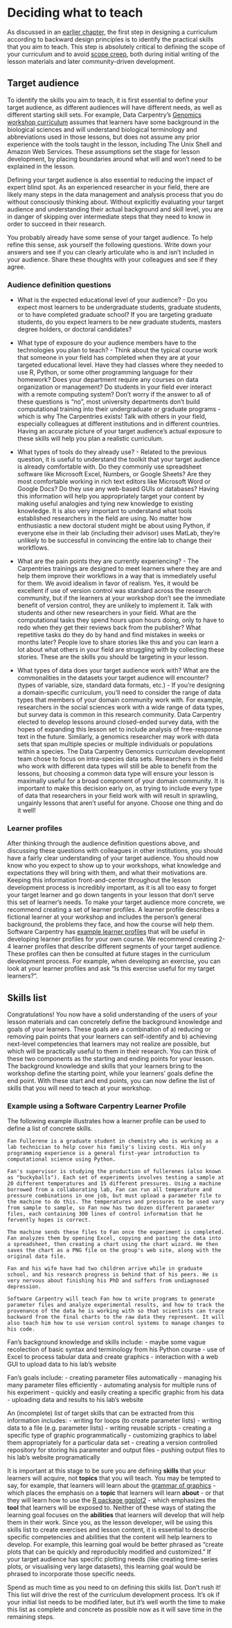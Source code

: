 # Deciding what to teach

As discussed in an [earlier chapter](https://carpentries.github.io/curriculum-development/conceptual-elements.html#backward-design), the first step in designing a curriculum according to backward design principles is to 
identify the practical skills that you aim to teach. This step is absolutely critical to defining the scope of 
your curriculum and to avoid [scope creep](https://en.wikipedia.org/wiki/Scope_creep), both during initial writing of the lesson materials and later
community-driven development. 

## Target audience

To identify the skills you aim to teach, it is first essential to define your 
target audience, as different audiences will have different needs, as well as different starting skill sets. For
example, Data Carpentry's [Genomics workshop curriculum](https://datacarpentry.org/genomics-workshop/) assumes
that learners have some background in the biological sciences and will understand biological terminology and 
abbreviations used in those lessons, but does not assume any prior experience with the tools taught in the lesson,
including The Unix Shell and Amazon Web Services. These assumptions set the stage for lesson development, by 
placing boundaries around what will and won't need to be explained in the lesson.

Defining your target audience is also essential to reducing the impact of expert
blind spot. As an experienced researcher in your field, there are likely many steps in the data 
management and analysis process that you do without consciously thinking about. Without 
explicitly evaluating your target audience and understanding their actual background
and skill level, you are in danger of skipping over intermediate steps that they 
need to know in order to succeed in their research. 

You probably already have some sense of your target audience. To help refine this sense, ask yourself the 
following questions. Write down your answers and see if you can clearly articulate who is and isn't included
in your audience. Share these thoughts with your colleagues and see if they agree. 

### Audience definition questions
* What is the expected educational level of your audience? - Do you expect most learners to be undergraduate 
students, graduate students, or to have completed graduate school? If you are targeting graduate students, 
do you expect learners to be new graduate students, masters degree holders, or doctoral candidates?

* What type of exposure do your audience members have to the technologies you plan to teach? - Think about the
typical course work that someone in your field has completed when they are at your targeted educational level. 
Have they had classes where they needed to use R, Python, or some other programming language for their homework?
Does your department require any courses on data organization or management? Do students in your field 
ever interact with a remote computing system? Don't worry if the answer to all of these questions is "no", 
most university departments don't build computational training into their undergraduate or graduate programs - 
which is why The Carpentries exists! Talk with others in your field, especially colleagues at different
institutions and in different countries. Having an accurate picture of your target audience's actual exposure 
to these skills will help you plan a realistic curriculum.

* What types of tools do they already use? - Related to the previous question, it is useful to understand 
the toolkit that your target audience is already comfortable with. Do they commonly use spreadsheet software 
like Microsoft Excel, Numbers, or Google Sheets? Are they most comfortable working in rich text editors like 
Microsoft Word or Google Docs? Do they use any web-based GUIs or databases? Having this information will help you
appropriately target your content by making useful analogies and tying new knowledge to existing knowledge. It
is also very important to understand what tools established researchers in the field are using. No matter how
enthusiastic a new doctoral student might be about using Python, if everyone else in their lab (including
their advisor) uses MatLab, they're unlikely to be successful in convincing the entire lab to change their
workflows.

* What are the pain points they are currently experiencing? - The Carpentries trainings are designed to 
meet learners where they are and help them improve their workflows in a way that is immediately useful for them.
We avoid idealism in favor of realism. Yes, it would be excellent if use of version control was standard 
across the research community, but if the learners at your workshop don't see the immediate benefit of version 
control, they are unlikely to implement it. Talk with students and other new researchers in your field. What are
the computational tasks they spend hours upon hours doing, only to have to redo when they get their reviews 
back from the publisher? What repetitive tasks do they do by hand and find mistakes in weeks or months later? 
People love to share stories like this and you can learn a lot about what others in your field are struggling with
by collecting these stories. These are the skills you should be targeting in your lesson. 

* What types of data does your target audience work with? What are the commonalities in the datasets your target audience will encounter? (types of variable, size, standard data formats, etc.) - If you're designing
a domain-specific curriculum, you'll need to consider the range of data types that members of your domain 
community work with. For example, researchers in the social sciences work with a wide range of data types, but
survey data is common in this research community. Data Carpentry elected to develop lessons around closed-ended
survey data, with the hopes of expanding this lesson set to include analysis of free-response text in the future. 
Similarly, a genomics researcher may work with data sets that span multiple species or multiple individuals or 
populations within a species. The Data Carpentry Genomics curriculum development team chose to focus on 
intra-species data sets. Researchers in the field who work with different data types will still be able to 
benefit from the lessons, but choosing a common data type will ensure your lesson is maximally useful for a broad
component of your domain community. It is important to make this decision early on, as trying to include every 
type of data that researchers in your field work with will result in sprawling, ungainly lessons that aren't 
useful for anyone. Choose one thing and do it well!

### Learner profiles

After thinking through the audience definition questions above, and discussing these questions with colleagues
in other institutions, you should have a fairly clear understanding of your target audience. You should now
know who you expect to show up to your workshops, what knowledge and expectations they will bring with them, 
and what their motivations are. Keeping this information front-and-center throughout the lesson development
process is incredibly important, as it is all too easy to forget your target learner and go down tangents in
your lesson that don't serve this set of learner's needs. To make your target audience more concrete, we 
recommend creating a set of learner profiles. A learner profile describes a fictional learner at your workshop 
and includes the person’s general background, the problems they face, and how the course will help them. 
Software Carpentry has [example learner profiles](https://carpentries.org/audience/) that will be useful
in developing learner profiles for your own course. We recommend creating 2-4 learner profiles that describe
different segments of your target audience. These profiles can then be consulted at future stages in the 
curriculum development process. For example, when developing an exercise, you can look at your learner 
profiles and ask "Is this exercise useful for my target learners?". 

## Skills list

Congratulations! You now have a solid understanding of the users of your lesson materials and can concretely 
define the background knowledge and goals of your learners. These goals are a combination of a) reducing or 
removing pain points that your learners can self-identify and b) achieving next-level competencies that 
learners may not realize are possible, but which will be practically useful to them in their research. 
You can think of these two components as the
starting and ending points for your lesson. The background knowledge and skills that your learners bring 
to the workshop define the starting point, while your learners' goals define the end point. With these
start and end points, you can now define the list of skills that you will need to teach at your workshop. 

### Example using a Software Carpentry Learner Profile

The following example illustrates how a learner profile can be used to define a list of
concrete skills. 

```
Fan Fullerene is a graduate student in chemistry who is working as a lab technician to help cover his family's living costs. His only programming experience is a general first-year introduction to computational science using Python.

Fan's supervisor is studying the production of fullerenes (also known as "buckyballs"). Each set of experiments involves testing a sample at 20 different temperatures and 15 different pressures. Using a machine borrowed from a collaborating lab, Fan can run all temperature and pressure combinations in one job, but must upload a parameter file to the machine to do this. The temperatures and pressures to be used vary from sample to sample, so Fan now has two dozen different parameter files, each containing 300 lines of control information that he fervently hopes is correct.

The machine sends these files to Fan once the experiment is completed. Fan analyzes them by opening Excel, copying and pasting the data into a spreadsheet, then creating a chart using the chart wizard. He then saves the chart as a PNG file on the group's web site, along with the original data file.

Fan and his wife have had two children arrive while in graduate school, and his research progress is behind that of his peers. He is very nervous about finishing his PhD and suffers from undiagnosed depression.

Software Carpentry will teach Fan how to write programs to generate parameter files and analyze experimental results, and how to track the provenance of the data he is working with so that scientists can trace backward from the final charts to the raw data they represent. It will also teach him how to use version control systems to manage changes to his code.
```

Fan's background knowledge and skills include:
- maybe some vague recolection of basic syntax and terminology from his Python course
- use of Excel to process tabular data and create graphics
- interaction with a web GUI to upload data to his lab's website

Fan's goals include: 
- creating parameter files automatically
- managing his many parameter files efficiently
- automating analysis for multiple runs of his experiment
- quickly and easily creating a specific graphic from his data
- uploading data and results to his lab's website

An (incomplete) list of target skills that can be extracted from this information includes:
- writing for loops (to create parameter lists)
- writing data to a file (e.g. parameter lists)
- writing reusable scripts
- creating a specific type of graphic programmatically
- customizing graphics to label them appropriately for a particular data set
- creating a version controlled repository for storing his parameter and output files
- pushing output files to his lab's website programatically

It is important at this stage to be sure you are defining **skills** that your learners will acquire, not
**topics** that you will teach. You may be tempted to say, for example, that learners will learn about the 
[grammar of graphics](https://vita.had.co.nz/papers/layered-grammar.html) - which places the emphasis on a **topic** that learners will learn **about** - or that they will learn how to use
the [R package ggplot2](https://ggplot2.tidyverse.org/) - which emphasizes the **tool** that learners will be
exposed to. Neither of these ways of stating the learning goal focuses on the **abilities** that learners
will develop that will help them in their work. Since you, as the lesson developer, will be using this skills
list to create exercises and lesson content, it is essential to describe specific competencies and abilities that
the content will help learners to develop. For example, this learning goal would be better phrased as 
"create plots that can be quickly and reproducibly modified and customized." If your target audience
has specific plotting needs (like creating time-series plots, or visualising very large datasets), this 
learning goal would be phrased to incorporate those specific needs.

Spend as much time as you need to on defining this skills list. Don't rush it! This list
will drive the rest of the curriculum development process. It's ok if your initial
list needs to be modified later, but it's well worth the time to make this list as complete
and concrete as possible now as it will save time in the remaining steps. 

